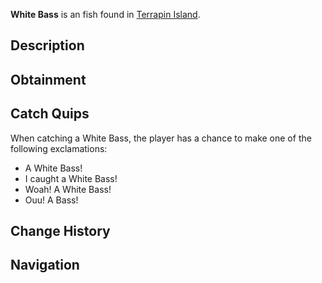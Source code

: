 {{FishInfobox
|image          = White Bass.png
|rarity         = Uncommon
|sea            = First Sea
|location       = [[Terrapin Island]]
|sublocation    = Freshwater
|sources        = Carbon Crate, Common Crate, Fish Barrel, Fishing Rod
|radar_location = 
|xp             = 50
|weather        = Foggy
|time           = Day
|season         = Spring, Summer
|bait           = Minnow
|base_weight    = 2.5
|base_value     = 110
|weight_range   = 2.2
|base_chance    = 60
|base_resil     = 70
}}
'''White Bass''' is an {{Rarity|Uncommon}} fish found in [[Terrapin Island]].

== Description ==
{{Description|The White Bass is a slender, silvery fish with horizontal black stripes running along its body. It can be found in plenty of freshwaters, but is native to Terrapin Islands filtered water.|Bestiary Entry}}

== Obtainment ==
{{Description|Can be found in freshwaters and in the filtered waters of Terrapin Island during the day.|Bestiary Hint}}
{{Fish Availability|
Terrapin Island/Olm Cave
Terrapin Island/Surrounding Ocean
|top_rods      = 
Azure Of Lagoon\113845.96\14220.51;
Free Spirit Rod\112814.63\12806.69;
Trident Rod\109439.25\10270.93;
Fang of the Eclipse\109219.67\13703.88;
Fixer's Rod\109188.71\14196.78;
Training Rod\98978.79\20361;
Resourceful Rod\102294.92\15159.02;
Flimsy Rod\71288.8\9853.3;
Nocturnal Rod\80014.19\73715.82;
Leviathan's Fang Rod\107281.95\15813.54;
Kraken Rod\84792.15\14634.01;
Depthseeker Rod\108276.43\13802.17;
Verdant Shear Rod\107070.56\13535.51;
Avalanche Rod\107014.79\13690.35;
No-Life Rod\106689.05\14585.86;
Astralhook Rod\105987.17\0;
Ethereal Prism Rod\104748.3\0;
Seraphic Rod\102247.37\14473.21;
Blazebringer Rod\101904.15\13145.21;
Challenger's Rod\101572.33\14377.66;
Zeus Rod\101177.63\12337.3;
Volcanic Rod\98797.32\9362.68;
Rod Of The Forgotten Fang\93374.64\13217.27;
Rod Of The Depths\91602.29\12006.62;
Rod Of The Exalted One\85091.53\11277.64;
Steady Rod\55064.72\7503.51
|recommended   = Trident Rod
}}

== Catch Quips ==
When catching a White Bass, the player has a chance to make one of the following exclamations:
* A White Bass!
* I caught a White Bass!
* Woah! A White Bass!
* Ouu! A Bass!

== Change History ==
{{Change History|{{subst:Current Version}}}}

== Navigation ==
{{Fish Navbox|Terrapin Island}}